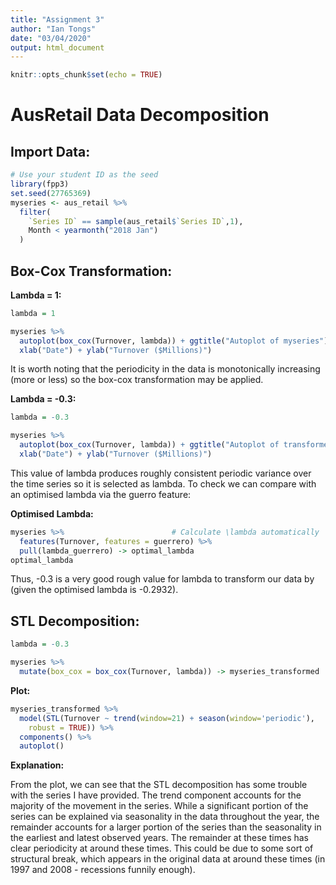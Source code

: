 ---
title: "Assignment 3"
author: "Ian Tongs"
date: "03/04/2020"
output: html_document
---

```{r setup, include=FALSE}
knitr::opts_chunk$set(echo = TRUE)
```

# AusRetail Data Decomposition
 
## Import Data:

```{r echo = TRUE, message=FALSE, warning=FALSE}
# Use your student ID as the seed
library(fpp3)
set.seed(27765369)
myseries <- aus_retail %>%
  filter(
    `Series ID` == sample(aus_retail$`Series ID`,1),
    Month < yearmonth("2018 Jan")
  )
```


## Box-Cox Transformation:

**Lambda = 1:**


```{r echo = FALSE, message=FALSE, warning=FALSE}
lambda = 1

myseries %>%
  autoplot(box_cox(Turnover, lambda)) + ggtitle("Autoplot of myseries") +
  xlab("Date") + ylab("Turnover ($Millions)")
```

It is worth noting that the periodicity in the data is monotonically increasing (more or less) so the box-cox transformation may be applied.


**Lambda = -0.3:**

```{r echo = FALSE, message=FALSE, warning=FALSE}
lambda = -0.3

myseries %>%
  autoplot(box_cox(Turnover, lambda)) + ggtitle("Autoplot of transformed myseries with lambda = -0.3") +
  xlab("Date") + ylab("Turnover ($Millions)")
```

This value of lambda produces roughly consistent periodic variance over the time series so it is selected as lambda. To check we can compare with an optimised lambda via the guerro feature:

**Optimised Lambda:**

```{r echo = TRUE, message=FALSE, warning=FALSE}
myseries %>%                        # Calculate \lambda automatically
  features(Turnover, features = guerrero) %>%
  pull(lambda_guerrero) -> optimal_lambda
optimal_lambda
```

Thus, -0.3 is a very good rough value for lambda to transform our data by (given the optimised lambda is -0.2932).


## STL Decomposition:

```{r echo = FALSE, message=FALSE, warning=FALSE}
lambda = -0.3

myseries %>%
  mutate(box_cox = box_cox(Turnover, lambda)) -> myseries_transformed
```

**Plot:**

```{r echo = FALSE, message=FALSE, warning=FALSE}
myseries_transformed %>%
  model(STL(Turnover ~ trend(window=21) + season(window='periodic'),
    robust = TRUE)) %>%
  components() %>%
  autoplot()
```

**Explanation:**

From the plot, we can see that the STL decomposition has some trouble with the series I have provided.  The trend component accounts for the majority of the movement in the series.  While a significant portion of the series can be explained via seasonality in the data throughout the year, the remainder accounts for a larger portion of the series than the seasonality in the earliest and latest observed years.  The remainder at these times has clear periodicity at around these times. This could be due to some sort of structural break, which appears in the original data at around these times (in 1997 and 2008 - recessions funnily enough).
